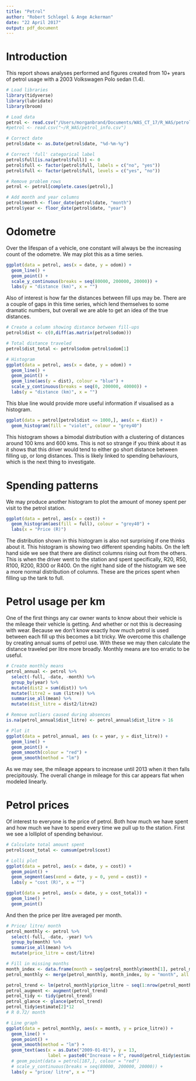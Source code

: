 ```yaml
---
title: "Petrol"
author: "Robert Schlegel & Ange Ackerman"
date: "22 April 2017"
output: pdf_document
---
```


# Introduction
This report shows analyses performed and figures created from 10+ years of petrol usage with a 2003 Volkswagen Polo sedan (1.4).

```r
# Load libraries
library(tidyverse)
library(lubridate)
library(broom)

# Load data
petrol <- read.csv("/Users/morganbrand/Documents/WAS_CT_17/R_WAS/petrol_info.csv")
#petrol <- read.csv("~/R_WAS/petrol_info.csv")

# Correct date
petrol$date <- as.Date(petrol$date, "%d-%m-%y")

# Correct 'full' categorical label
petrol$full[is.na(petrol$full)] <- 0
petrol$full <- factor(petrol$full, labels = c("no", "yes"))
petrol$full <- factor(petrol$full, levels = c("yes", "no"))

# Remove problem rows
petrol <- petrol[complete.cases(petrol),]

# Add month and year columns
petrol$month <- floor_date(petrol$date, "month")
petrol$year <- floor_date(petrol$date, "year")

```

# Odometre
Over the lifespan of a vehicle, one constant will always be the increasing count of the odometre. We may plot this as a time series.

```r
ggplot(data = petrol, aes(x = date, y = odom)) +
  geom_line() +
  geom_point() +
  scale_y_continuous(breaks = seq(80000, 200000, 20000)) +
  labs(y = "distance (km)", x = "")
```

Also of interest is how far the distances between fill ups may be. There are a couple of gaps in this time series, which lend themselves to some dramatic numbers, but overall we are able to get an idea of the true distances.

```r
# Create a column showing distance between fill-ups
petrol$dist <- c(0,diff(as.matrix(petrol$odom)))

# Total distance traveled
petrol$dist_total <- petrol$odom-petrol$odom[1]

# Histogram
ggplot(data = petrol, aes(x = date, y = odom)) +
  geom_line() +
  geom_point() +
  geom_line(aes(y = dist), colour = "blue") +
  scale_y_continuous(breaks = seq(0, 200000, 40000)) +
  labs(y = "distance (km)", x = "")
```

This blue line would provide more useful information if visualised as a histogram.

```r
ggplot(data = petrol[petrol$dist <= 1000,], aes(x = dist)) +
  geom_histogram(fill = "violet", colour = "grey40")
```

This histogram shows a bimodal distribution with a clustering of distances around 100 kms and 600 kms. This is not so strange if you think about it as it shows that this driver would tend to either go short distance between filling up, or long distances. This is likely linked to spending behaviours, which is the next thing to investigate.

# Spending patterns
We may produce another histogram to plot the amount of money spent per visit to the petrol station.

```r
ggplot(data = petrol, aes(x = cost)) +
  geom_histogram(aes(fill = full), colour = "grey40") +
  labs(x = "Price (R)")
```

The distribution shown in this histogram is also not surprising if one thinks about it. This histogram is showing two different spending habits. On the left hand side we see that there are distinct columns rising out from the others. This is when the driver went to the station and spent specifically, R20, R50, R100, R200, R300 or R400. On the right hand side of the histogram we see a more normal distribution of columns. These are the prices spent when filling up the tank to full. 

# Petrol usage per km
One of the first things any car owner wants to know about their vehicle is the mileage their vehicle is getting. And whether or not this is decreasing with wear. Because we don't know exactly how much petrol is used between each fill up this becomes a bit tricky. We overcome this challenge by creating annual sums of petrol use. With these we may then calculate the distance traveled per litre more broadly. Monthly means are too erratic to be useful.

```r
# Create monthly means
petrol_annual <- petrol %>%
  select(-full, -date, -month) %>%
  group_by(year) %>%
  mutate(dist2 = sum(dist)) %>% 
  mutate(litre2 = sum (litre)) %>% 
  summarise_all(mean) %>% 
  mutate(dist_litre = dist2/litre2)

# Remove outliers caused during absences
is.na(petrol_annual$dist_litre) <- petrol_annual$dist_litre > 16

# Plot it
ggplot(data = petrol_annual, aes (x = year, y = dist_litre)) +
  geom_line() +
  geom_point() +
  geom_smooth(colour = "red") +
  geom_smooth(method = "lm")

```

As we may see, the mileage appears to increase until 2013 when it then falls precipitously. The overall change in mileage for this car appears flat when modeled linearly.

# Petrol prices
Of interest to everyone is the price of petrol. Both how much we have spent and how much we have to spend every time we pull up to the station. First we see a lolliplot of spending behaviour.

```r
# Calculate total amount spent
petrol$cost_total <- cumsum(petrol$cost)

# Lolli plot
ggplot(data = petrol, aes(x = date, y = cost)) +
  geom_point() +
  geom_segment(aes(xend = date, y = 0, yend = cost)) +
  labs(y = "cost (R)", x = "")

```

```r
ggplot(data = petrol, aes(x = date, y = cost_total)) +
  geom_line() +
  geom_point() 
```


And then the price per litre averaged per month.

```r
# Price/ litre/ month
petrol_monthly <- petrol %>%
  select(-full, -date, -year) %>%
  group_by(month) %>%
  summarise_all(mean) %>% 
  mutate(price_litre = cost/litre)

# Fill in missing months
month_index <- data.frame(month = seq(petrol_monthly$month[1], petrol_monthly$month[nrow(petrol_monthly)], by = "month"))
petrol_monthly <- merge(petrol_monthly, month_index, by = "month", all.y = TRUE)

petrol_trend <- lm(petrol_monthly$price_litre ~ seq(1:nrow(petrol_monthly)))
petrol_augment <- augment(petrol_trend)
petrol_tidy <- tidy(petrol_trend)
petrol_glance <- glance(petrol_trend)
petrol_tidy$estimate[2]*12
# R 0.72/ month

# Line graph
ggplot(data = petrol_monthly, aes(x = month, y = price_litre)) +
  geom_line() +
  geom_point() +
  geom_smooth(method = "lm") +
  geom_text(aes(x = as.Date("2009-01-01"), y = 13, 
                label = paste0("Increase = R", round(petrol_tidy$estimate[2]*12, 2), " /month"))) +
  # geom_point(data = petrol[187,], colour = "red")
  # scale_y_continuous(breaks = seq(80000, 200000, 20000)) +
  labs(y = "price/ litre", x = "")
```

